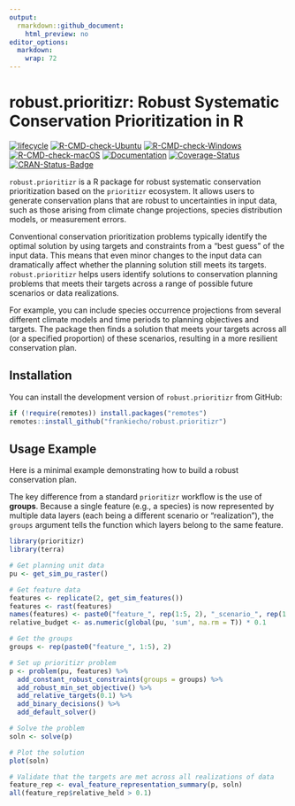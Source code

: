 ```yaml
---
output:
  rmarkdown::github_document:
    html_preview: no
editor_options: 
  markdown: 
    wrap: 72
---
```


# robust.prioritizr: Robust Systematic Conservation Prioritization in R

[![lifecycle](https://img.shields.io/badge/Lifecycle-experimental-orange.svg)](https://lifecycle.r-lib.org/articles/stages.html)
[![R-CMD-check-Ubuntu](https://img.shields.io/github/actions/workflow/status/frankiecho/roubust.prioritizr/R-CMD-check-ubuntu.yaml?branch=main&label=Ubuntu)](https://github.com/frankiecho/roubust.prioritizr/actions)
[![R-CMD-check-Windows](https://img.shields.io/github/actions/workflow/status/frankiecho/roubust.prioritizr/R-CMD-check-windows.yaml?branch=main&label=Windows)](https://github.com/frankiecho/roubust.prioritizr/actions)
[![R-CMD-check-macOS](https://img.shields.io/github/actions/workflow/status/frankiecho/roubust.prioritizr/R-CMD-check-macos.yaml?branch=main&label=macOS)](https://github.com/frankiecho/roubust.prioritizr/actions)
[![Documentation](https://img.shields.io/github/actions/workflow/status/frankiecho/roubust.prioritizr/documentation.yaml?branch=main&label=Documentation)](https://github.com/frankiecho/roubust.prioritizr/actions)
[![Coverage-Status](https://img.shields.io/codecov/c/github/frankiecho/roubust.prioritizr?label=Coverage)](https://app.codecov.io/gh/frankiecho/roubust.prioritizr/branch/main)
[![CRAN-Status-Badge](https://www.r-pkg.org/badges/version/robust.prioritizr)](https://CRAN.R-project.org/package=robust.prioritizr)

`robust.prioritizr` is a R package for robust systematic conservation
prioritization based on the `prioritizr` ecosystem. It allows users to
generate conservation plans that are robust to uncertainties in input
data, such as those arising from climate change projections, species
distribution models, or measurement errors.

Conventional conservation prioritization problems typically identify the
optimal solution by using targets and constraints from a “best guess” of
the input data. This means that even minor changes to the input data can
dramatically affect whether the planning solution still meets its
targets. `robust.prioritizr` helps users identify solutions to
conservation planning problems that meets their targets across a range
of possible future scenarios or data realizations.

For example, you can include species occurrence projections from several
different climate models and time periods to planning objectives and
targets. The package then finds a solution that meets your targets
across all (or a specified proportion) of these scenarios, resulting in
a more resilient conservation plan.

## Installation

You can install the development version of `robust.prioritizr` from
GitHub:

``` r
if (!require(remotes)) install.packages("remotes")
remotes::install_github("frankiecho/robust.prioritizr")
```

## Usage Example

Here is a minimal example demonstrating how to build a robust
conservation plan.

The key difference from a standard `prioritizr` workflow is the use of
**groups**. Because a single feature (e.g., a species) is now
represented by multiple data layers (each being a different scenario or
“realization”), the `groups` argument tells the function which layers
belong to the same feature.

``` r
library(prioritizr)
library(terra)

# Get planning unit data
pu <- get_sim_pu_raster()

# Get feature data
features <- replicate(2, get_sim_features())
features <- rast(features)
names(features) <- paste0("feature_", rep(1:5, 2), "_scenario_", rep(1:2, each = 5))
relative_budget <- as.numeric(global(pu, 'sum', na.rm = T)) * 0.1

# Get the groups
groups <- rep(paste0("feature_", 1:5), 2)

# Set up prioritizr problem
p <- problem(pu, features) %>%
  add_constant_robust_constraints(groups = groups) %>%
  add_robust_min_set_objective() %>%
  add_relative_targets(0.1) %>%
  add_binary_decisions() %>%
  add_default_solver()

# Solve the problem
soln <- solve(p)

# Plot the solution
plot(soln)

# Validate that the targets are met across all realizations of data
feature_rep <- eval_feature_representation_summary(p, soln)
all(feature_rep$relative_held > 0.1)
```
